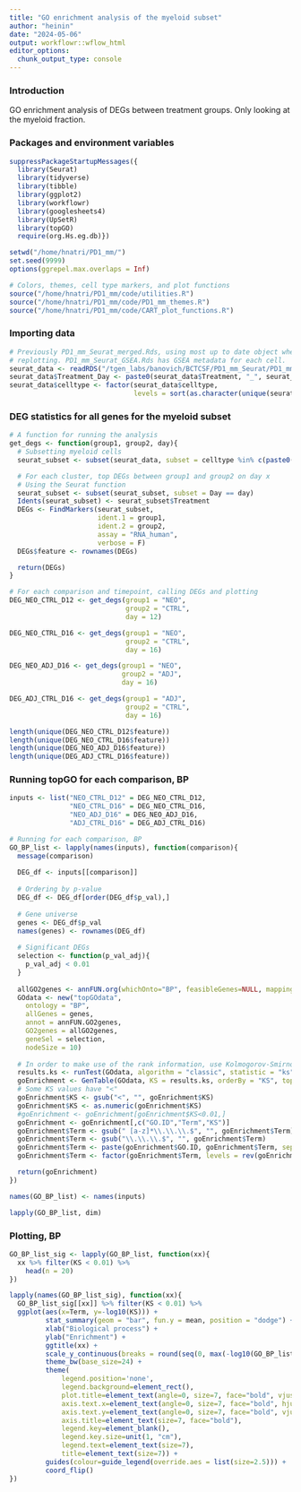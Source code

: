 ```yaml
---
title: "GO enrichment analysis of the myeloid subset"
author: "heinin"
date: "2024-05-06"
output: workflowr::wflow_html
editor_options:
  chunk_output_type: console
---
```


### Introduction

GO enrichment analysis of DEGs between treatment groups. Only looking at the
myeloid fraction.

### Packages and environment variables

```r

suppressPackageStartupMessages({
  library(Seurat)
  library(tidyverse)
  library(tibble)
  library(ggplot2)
  library(workflowr)
  library(googlesheets4)
  library(UpSetR)
  library(topGO)
  require(org.Hs.eg.db)})

setwd("/home/hnatri/PD1_mm/")
set.seed(9999)
options(ggrepel.max.overlaps = Inf)

# Colors, themes, cell type markers, and plot functions
source("/home/hnatri/PD1_mm/code/utilities.R")
source("/home/hnatri/PD1_mm/code/PD1_mm_themes.R")
source("/home/hnatri/PD1_mm/code/CART_plot_functions.R")

```

### Importing data

```r

# Previously PD1_mm_Seurat_merged.Rds, using most up to date object when
# replotting. PD1_mm_Seurat_GSEA.Rds has GSEA metadata for each cell.
seurat_data <- readRDS("/tgen_labs/banovich/BCTCSF/PD1_mm_Seurat/PD1_mm_Seurat_GSEA.Rds")
seurat_data$Treatment_Day <- paste0(seurat_data$Treatment, "_", seurat_data$Day)
seurat_data$celltype <- factor(seurat_data$celltype,
                               levels = sort(as.character(unique(seurat_data$celltype))))

```

### DEG statistics for all genes for the myeloid subset

```r
# A function for running the analysis
get_degs <- function(group1, group2, day){
  # Subsetting myeloid cells
  seurat_subset <- subset(seurat_data, subset = celltype %in% c(paste0("M", seq(1, 7)), "Neut1"))

  # For each cluster, top DEGs between group1 and group2 on day x
  # Using the Seurat function
  seurat_subset <- subset(seurat_subset, subset = Day == day)
  Idents(seurat_subset) <- seurat_subset$Treatment
  DEGs <- FindMarkers(seurat_subset,
                      ident.1 = group1,
                      ident.2 = group2,
                      assay = "RNA_human",
                      verbose = F)
  DEGs$feature <- rownames(DEGs)

  return(DEGs)
}

# For each comparison and timepoint, calling DEGs and plotting
DEG_NEO_CTRL_D12 <- get_degs(group1 = "NEO",
                             group2 = "CTRL", 
                             day = 12)

DEG_NEO_CTRL_D16 <- get_degs(group1 = "NEO",
                             group2 = "CTRL", 
                             day = 16)

DEG_NEO_ADJ_D16 <- get_degs(group1 = "NEO",
                            group2 = "ADJ", 
                            day = 16)

DEG_ADJ_CTRL_D16 <- get_degs(group1 = "ADJ",
                             group2 = "CTRL", 
                             day = 16)

length(unique(DEG_NEO_CTRL_D12$feature))
length(unique(DEG_NEO_CTRL_D16$feature))
length(unique(DEG_NEO_ADJ_D16$feature))
length(unique(DEG_ADJ_CTRL_D16$feature))

```

### Running topGO for each comparison, BP

```r

inputs <- list("NEO_CTRL_D12" = DEG_NEO_CTRL_D12,
               "NEO_CTRL_D16" = DEG_NEO_CTRL_D16,
               "NEO_ADJ_D16" = DEG_NEO_ADJ_D16,
               "ADJ_CTRL_D16" = DEG_ADJ_CTRL_D16)

# Running for each comparison, BP
GO_BP_list <- lapply(names(inputs), function(comparison){
  message(comparison)
  
  DEG_df <- inputs[[comparison]]
  
  # Ordering by p-value
  DEG_df <- DEG_df[order(DEG_df$p_val),]
  
  # Gene universe
  genes <- DEG_df$p_val
  names(genes) <- rownames(DEG_df)
   
  # Significant DEGs
  selection <- function(p_val_adj){
    p_val_adj < 0.01
  }
  
  allGO2genes <- annFUN.org(whichOnto="BP", feasibleGenes=NULL, mapping="org.Hs.eg.db", ID="symbol")
  GOdata <- new("topGOdata",
    ontology = "BP",
    allGenes = genes,
    annot = annFUN.GO2genes,
    GO2genes = allGO2genes,
    geneSel = selection,
    nodeSize = 10)
  
  # In order to make use of the rank information, use Kolmogorov-Smirnov (K-S) test:
  results.ks <- runTest(GOdata, algorithm = "classic", statistic = "ks")
  goEnrichment <- GenTable(GOdata, KS = results.ks, orderBy = "KS", topNodes = length(results.ks@score))
  # Some KS values have "<"
  goEnrichment$KS <- gsub("<", "", goEnrichment$KS)
  goEnrichment$KS <- as.numeric(goEnrichment$KS)
  #goEnrichment <- goEnrichment[goEnrichment$KS<0.01,]
  goEnrichment <- goEnrichment[,c("GO.ID","Term","KS")]
  goEnrichment$Term <- gsub(" [a-z]*\\.\\.\\.$", "", goEnrichment$Term)
  goEnrichment$Term <- gsub("\\.\\.\\.$", "", goEnrichment$Term)
  goEnrichment$Term <- paste(goEnrichment$GO.ID, goEnrichment$Term, sep = ", ")
  goEnrichment$Term <- factor(goEnrichment$Term, levels = rev(goEnrichment$Term))

  return(goEnrichment)
})

names(GO_BP_list) <- names(inputs)

lapply(GO_BP_list, dim)

```

### Plotting, BP

```r

GO_BP_list_sig <- lapply(GO_BP_list, function(xx){
  xx %>% filter(KS < 0.01) %>%
    head(n = 20)
})

lapply(names(GO_BP_list_sig), function(xx){
  GO_BP_list_sig[[xx]] %>% filter(KS < 0.01) %>%
  ggplot(aes(x=Term, y=-log10(KS))) +
         stat_summary(geom = "bar", fun.y = mean, position = "dodge") +
         xlab("Biological process") +
         ylab("Enrichment") +
         ggtitle(xx) +
         scale_y_continuous(breaks = round(seq(0, max(-log10(GO_BP_list_sig[[xx]]$KS)), by = 2), 1)) +
         theme_bw(base_size=24) +
         theme(
             legend.position='none',
             legend.background=element_rect(),
             plot.title=element_text(angle=0, size=7, face="bold", vjust=1),
             axis.text.x=element_text(angle=0, size=7, face="bold", hjust=1.10),
             axis.text.y=element_text(angle=0, size=7, face="bold", vjust=0.5),
             axis.title=element_text(size=7, face="bold"),
             legend.key=element_blank(),
             legend.key.size=unit(1, "cm"),
             legend.text=element_text(size=7),
             title=element_text(size=7)) +
         guides(colour=guide_legend(override.aes = list(size=2.5))) +
         coord_flip()
})

```

